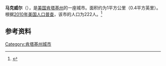 {{Infobox City 
|chinese_name = 马克威尔
|official_name = Mackville
|image_flag = 
|image_seal = 
|image_skyline = 
|image_map = KYMap-doton-Mackville.PNG
|map_caption =
|subdivision_type = [[國家|國家]]
|subdivision_name = {{USA}}
|leader_title = 
|leader_name = 
|subdivision_type1 = [[美國行政區劃|州]]
|subdivision_name1 = [[肯塔基州|肯塔基州]]
|subdivision_type2 = [[肯塔基州行政区划|县]]
|subdivision_name2 = Washington
|found_date = 
|area_total = 1
|area_land = 
|area_water = 
|population_as_of = 2010
|population_total = 222
|population_density = 
|timezone = 
|utc_offset = 
|timezone_DST = 
|utc_offset_DST = 
}}

'''马克威尔'''（{{lang-en|Mackville}}），是[[美国|美国]][[肯塔基州|肯塔基州]]的一座城市。面积约为1平方公里（0.4平方英里）。根据[[2010年美国人口普查|2010年美国人口普查]]，该市的人口为222人。<ref name=census>{{cite web |url = http://www.census.gov/prod/www/abs/decennial/ |title = Census of Population and Housing |publisher = U.S. Census Bureau |accessdate = November 18, 2011 |archive-url = https://web.archive.org/web/20060208103743/http://www.census.gov/prod/www/abs/decennial/ |archive-date = 2006-02-08 |dead-url = yes }}</ref>

== 参考资料 ==
{{reflist}}

[[Category:肯塔基州城市|Category:肯塔基州城市]]


{{Kentucky-stub}}